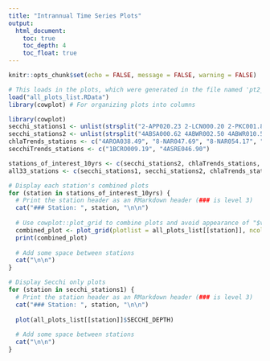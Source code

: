 ```yaml
---
title: "Intrannual Time Series Plots"
output:
  html_document:
    toc: true
    toc_depth: 4
    toc_float: true
---
```


```r
knitr::opts_chunk$set(echo = FALSE, message = FALSE, warning = FALSE)

# This loads in the plots, which were generated in the file named 'pt2_longTermIntrannual_timeSeries.Rmd'
load("all_plots_list.RData")
library(cowplot) # For organizing plots into columns
```

```r
library(cowplot)
secchi_stations1 <- unlist(strsplit("2-APP020.23 2-LCN000.20 2-PKC001.84 2-SPE000.17 4ACRR008.32", " "))
secchi_stations2 <- unlist(strsplit("4ABSA000.62 4ABWR002.50 4ABWR010.55 4ABWR017.42 4ACCK001.80 4ACOA000.60 4AGIL002.39 4AROA158.22 4AROA163.76 4AROA167.34 4AROA175.63 4AROA180.21 4AROA183.64 4AROA192.94 4AROA196.05 4AWTH000.40 9-NEW087.14 9-NEW089.34 9-NEW092.66 9-NEW098.32 9-PKC000.00 9-PKC004.16", " "))
chlaTrends_stations <- c("4AROA038.49", "8-NAR047.69", "8-NAR054.17", "9-PKC004.16")
secchiTrends_stations <- c("1BCRO009.19", "4ASRE046.90")

stations_of_interest_10yrs <- c(secchi_stations2, chlaTrends_stations, secchiTrends_stations)
all33_stations <- c(secchi_stations1, secchi_stations2, chlaTrends_stations, secchiTrends_stations)

# Display each station's combined plots
for (station in stations_of_interest_10yrs) {
  # Print the station header as an RMarkdown header (### is level 3)
  cat("### Station: ", station, "\n\n")
  
  # Use cowplot::plot_grid to combine plots and avoid appearance of "$variable" on axis
  combined_plot <- plot_grid(plotlist = all_plots_list[[station]], ncol = 2)
  print(combined_plot)
  
  # Add some space between stations
  cat("\n\n")
}

```


```r
# Display Secchi only plots
for (station in secchi_stations1) {
  # Print the station header as an RMarkdown header (### is level 3)
  cat("### Station: ", station, "\n\n")
  
  plot(all_plots_list[[station]]$SECCHI_DEPTH)
  
  # Add some space between stations
  cat("\n\n")
}

```